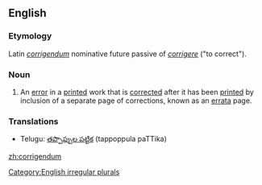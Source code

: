 ==English==
===Etymology===
Latin ''[[corrigendum#Latin|corrigendum]]'' nominative future passive of ''[[corrigere]]'' ("to correct").
===Noun===
[[Category:English irregular plurals]]
{{en-noun|corrigendum|corrigenda}}
#An [[error]] in a [[print]]ed work that is [[correct]]ed after it has been [[print]]ed by inclusion of a separate page of corrections, known as an [[errata]] page.

===Translations===
*Telugu: [[తప్పొప్పుల పట్టిక]] (tappoppula paTTika)

[[zh:corrigendum]]